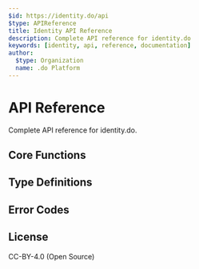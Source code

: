 ```yaml
---
$id: https://identity.do/api
$type: APIReference
title: Identity API Reference
description: Complete API reference for identity.do
keywords: [identity, api, reference, documentation]
author:
  $type: Organization
  name: .do Platform
---
```


# API Reference

Complete API reference for identity.do.

## Core Functions

## Type Definitions

## Error Codes

## License

CC-BY-4.0 (Open Source)
